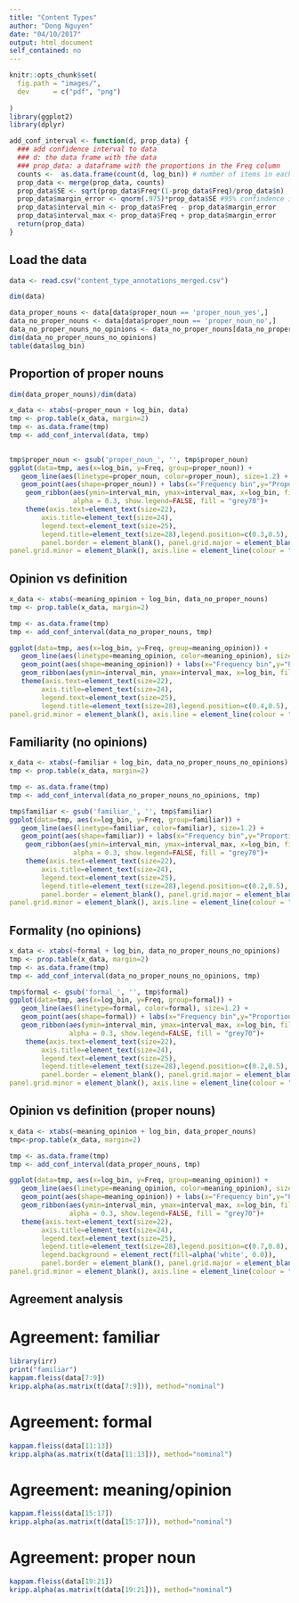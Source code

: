 ```yaml
---
title: "Content Types"
author: "Dong Nguyen"
date: "04/10/2017"
output: html_document
self_contained: no
---
```



```r
knitr::opts_chunk$set(
  fig.path = "images/", 
  dev      = c("pdf", "png")
  
)
library(ggplot2)
library(dplyr)
```

```r
add_conf_interval <- function(d, prop_data) {
  ### add confidence interval to data
  ### d: the data frame with the data
  ### prop_data: a dataframe with the proportions in the Freq column 
  counts <-  as.data.frame(count(d, log_bin)) # number of items in each log bin
  prop_data <- merge(prop_data, counts)
  prop_data$SE <- sqrt(prop_data$Freq*(1-prop_data$Freq)/prop_data$n)
  prop_data$margin_error <- qnorm(.975)*prop_data$SE #95% confindence interval
  prop_data$interval_min <- prop_data$Freq - prop_data$margin_error
  prop_data$interval_max <- prop_data$Freq + prop_data$margin_error
  return(prop_data)
}
```

## Load the data


```r
data <- read.csv("content_type_annotations_merged.csv")

dim(data)

data_proper_nouns <- data[data$proper_noun == 'proper_noun_yes',]
data_no_proper_nouns <- data[data$proper_noun == 'proper_noun_no',]
data_no_proper_nouns_no_opinions <- data_no_proper_nouns[data_no_proper_nouns$meaning_opinion != "opinion",]
dim(data_no_proper_nouns_no_opinions)
table(data$log_bin)
```

## Proportion of proper nouns

```r
dim(data_proper_nouns)/dim(data)

x_data <- xtabs(~proper_noun + log_bin, data)
tmp <- prop.table(x_data, margin=2)  
tmp <- as.data.frame(tmp)
tmp <- add_conf_interval(data, tmp)

  
tmp$proper_noun <- gsub('proper_noun_', '', tmp$proper_noun)
ggplot(data=tmp, aes(x=log_bin, y=Freq, group=proper_noun)) +
   geom_line(aes(linetype=proper_noun, color=proper_noun), size=1.2) + 
   geom_point(aes(shape=proper_noun)) + labs(x="Frequency bin",y="Proportion")  + theme_bw() +
    geom_ribbon(aes(ymin=interval_min, ymax=interval_max, x=log_bin, fill = "band"), 
                alpha = 0.3, show.legend=FALSE, fill = "grey70")+
    theme(axis.text=element_text(size=22),
        axis.title=element_text(size=24),
        legend.text=element_text(size=25),
        legend.title=element_text(size=28),legend.position=c(0.3,0.5),
        panel.border = element_blank(), panel.grid.major = element_blank(),
panel.grid.minor = element_blank(), axis.line = element_line(colour = "black")) + scale_shape_discrete(name="Proper noun?") + scale_colour_discrete(name="Proper noun?") + scale_linetype(name="Proper noun?") +  ylim(0, 1)


```

## Opinion vs definition

```r
x_data <- xtabs(~meaning_opinion + log_bin, data_no_proper_nouns)
tmp <- prop.table(x_data, margin=2) 
```



```r
tmp <- as.data.frame(tmp)
tmp <- add_conf_interval(data_no_proper_nouns, tmp)

ggplot(data=tmp, aes(x=log_bin, y=Freq, group=meaning_opinion)) +
   geom_line(aes(linetype=meaning_opinion, color=meaning_opinion), size=1.2) + 
   geom_point(aes(shape=meaning_opinion)) + labs(x="Frequency bin",y="Proportion") + theme_bw() +
   geom_ribbon(aes(ymin=interval_min, ymax=interval_max, x=log_bin, fill = "band"), alpha = 0.3, show.legend=FALSE, fill = "grey70")+
   theme(axis.text=element_text(size=22),
        axis.title=element_text(size=24),
        legend.text=element_text(size=25),
        legend.title=element_text(size=28),legend.position=c(0.4,0.5), panel.border = element_blank(), panel.grid.major = element_blank(),
panel.grid.minor = element_blank(), axis.line = element_line(colour = "black")) + scale_shape_discrete(name="Meaning or opinion?") + scale_colour_discrete(name="Meaning or opinion?") + scale_linetype(name="Meaning or opinion?") +  coord_cartesian(ylim = c(0,1)) 


```

## Familiarity (no opinions)

```r
x_data <- xtabs(~familiar + log_bin, data_no_proper_nouns_no_opinions)
tmp <- prop.table(x_data, margin=2)  
```

```r
tmp <- as.data.frame(tmp)
tmp <- add_conf_interval(data_no_proper_nouns_no_opinions, tmp)

tmp$familiar <- gsub('familiar_', '', tmp$familiar)
ggplot(data=tmp, aes(x=log_bin, y=Freq, group=familiar)) +
   geom_line(aes(linetype=familiar, color=familiar), size=1.2) + 
   geom_point(aes(shape=familiar)) + labs(x="Frequency bin",y="Proportion") +  theme_bw()+
    geom_ribbon(aes(ymin=interval_min, ymax=interval_max, x=log_bin, fill = "band"), 
                alpha = 0.3, show.legend=FALSE, fill = "grey70")+
    theme(axis.text=element_text(size=22),
        axis.title=element_text(size=24),
        legend.text=element_text(size=25),
        legend.title=element_text(size=28),legend.position=c(0.2,0.5),
        panel.border = element_blank(), panel.grid.major = element_blank(),
panel.grid.minor = element_blank(), axis.line = element_line(colour = "black"))

```


## Formality (no opinions)

```r
x_data <- xtabs(~formal + log_bin, data_no_proper_nouns_no_opinions)
tmp <- prop.table(x_data, margin=2) 
tmp <- as.data.frame(tmp)
tmp <- add_conf_interval(data_no_proper_nouns_no_opinions, tmp)

tmp$formal <- gsub('formal_', '', tmp$formal)
ggplot(data=tmp, aes(x=log_bin, y=Freq, group=formal)) +
   geom_line(aes(linetype=formal, color=formal), size=1.2) + 
   geom_point(aes(shape=formal)) + labs(x="Frequency bin",y="Proportion")  + theme_bw() + 
   geom_ribbon(aes(ymin=interval_min, ymax=interval_max, x=log_bin, fill = "band"), 
               alpha = 0.3, show.legend=FALSE, fill = "grey70")+
    theme(axis.text=element_text(size=22),
        axis.title=element_text(size=24),
        legend.text=element_text(size=25),
        legend.title=element_text(size=28),legend.position=c(0.2,0.5),
        panel.border = element_blank(), panel.grid.major = element_blank(),
panel.grid.minor = element_blank(), axis.line = element_line(colour = "black")) +  coord_cartesian(ylim = c(0,1))  


```

## Opinion vs definition (proper nouns)

```r
x_data <- xtabs(~meaning_opinion + log_bin, data_proper_nouns)
tmp<-prop.table(x_data, margin=2)  
```

```r
tmp <- as.data.frame(tmp)
tmp <- add_conf_interval(data_proper_nouns, tmp)

ggplot(data=tmp, aes(x=log_bin, y=Freq, group=meaning_opinion)) +
   geom_line(aes(linetype=meaning_opinion, color=meaning_opinion), size=1.2) + 
   geom_point(aes(shape=meaning_opinion)) + labs(x="Frequency bin",y="Proportion") + theme_bw()+
   geom_ribbon(aes(ymin=interval_min, ymax=interval_max, x=log_bin, fill = "band"), 
               alpha = 0.3, show.legend=FALSE, fill = "grey70")+
   theme(axis.text=element_text(size=22),
        axis.title=element_text(size=24),
        legend.text=element_text(size=25),
        legend.title=element_text(size=28),legend.position=c(0.7,0.8),
        legend.background = element_rect(fill=alpha('white', 0.0)),
        panel.border = element_blank(), panel.grid.major = element_blank(),
panel.grid.minor = element_blank(), axis.line = element_line(colour = "black")) + scale_shape_discrete(name="Meaning or opinion?") + scale_colour_discrete(name="Meaning or opinion?") + scale_linetype(name="Meaning or opinion?") +  coord_cartesian(ylim = c(0,1)) 

```

## Agreement analysis

# Agreement: familiar
```r
library(irr)
print("familiar")
kappam.fleiss(data[7:9])
kripp.alpha(as.matrix(t(data[7:9])), method="nominal")
```
# Agreement: formal
```r
kappam.fleiss(data[11:13])
kripp.alpha(as.matrix(t(data[11:13])), method="nominal")
```
# Agreement: meaning/opinion
```r
kappam.fleiss(data[15:17])
kripp.alpha(as.matrix(t(data[15:17])), method="nominal")
```
# Agreement: proper noun
```r
kappam.fleiss(data[19:21])
kripp.alpha(as.matrix(t(data[19:21])), method="nominal")
```
